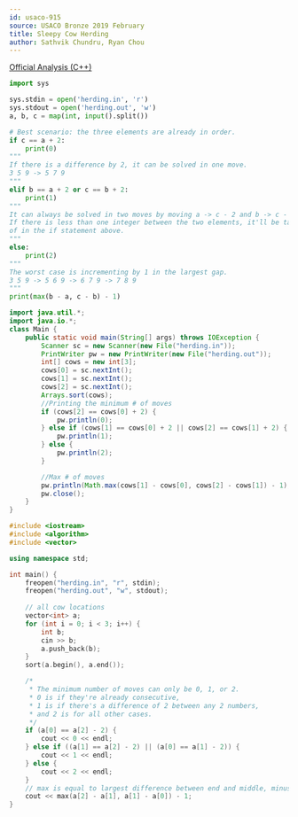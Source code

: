 ```yaml
---
id: usaco-915
source: USACO Bronze 2019 February
title: Sleepy Cow Herding
author: Sathvik Chundru, Ryan Chou
---
```


[Official Analysis (C++)](http://www.usaco.org/current/data/sol_herding_bronze_feb19.html)

<LanguageSection>
 
<PySection>

```py
import sys

sys.stdin = open('herding.in', 'r')
sys.stdout = open('herding.out', 'w')
a, b, c = map(int, input().split())

# Best scenario: the three elements are already in order.
if c == a + 2:
	print(0)
"""
If there is a difference by 2, it can be solved in one move. 
3 5 9 -> 5 7 9
"""
elif b == a + 2 or c == b + 2:
	print(1)
"""
It can always be solved in two moves by moving a -> c - 2 and b -> c - 1.
If there is less than one integer between the two elements, it'll be taken care
of in the if statement above.
"""
else:
	print(2)
"""
The worst case is incrementing by 1 in the largest gap.
3 5 9 -> 5 6 9 -> 6 7 9 -> 7 8 9
"""
print(max(b - a, c - b) - 1)
```
</PySection>
<JavaSection>

```java
import java.util.*;
import java.io.*;
class Main {
	public static void main(String[] args) throws IOException {
		Scanner sc = new Scanner(new File("herding.in"));
		PrintWriter pw = new PrintWriter(new File("herding.out"));
		int[] cows = new int[3];
		cows[0] = sc.nextInt();
		cows[1] = sc.nextInt();
		cows[2] = sc.nextInt();
		Arrays.sort(cows);
		//Printing the minimum # of moves
		if (cows[2] == cows[0] + 2) {
			pw.println(0); 
		} else if (cows[1] == cows[0] + 2 || cows[2] == cows[1] + 2) {
			pw.println(1); 
		} else {
			pw.println(2); 
		}

		//Max # of moves
		pw.println(Math.max(cows[1] - cows[0], cows[2] - cows[1]) - 1);
		pw.close();
	}
}
```

</JavaSection>
<CPPSection>
	
```cpp
#include <iostream>
#include <algorithm>
#include <vector>

using namespace std;

int main() {
	freopen("herding.in", "r", stdin);
	freopen("herding.out", "w", stdout);
	
	// all cow locations
	vector<int> a;
	for (int i = 0; i < 3; i++) {
		int b;
		cin >> b;
		a.push_back(b);
	}
	sort(a.begin(), a.end());

	/*
	 * The minimum number of moves can only be 0, 1, or 2.
	 * 0 is if they're already consecutive,
	 * 1 is if there's a difference of 2 between any 2 numbers,
	 * and 2 is for all other cases.
	 */
	if (a[0] == a[2] - 2) {
		cout << 0 << endl;
	} else if ((a[1] == a[2] - 2) || (a[0] == a[1] - 2)) {
		cout << 1 << endl;
	} else {
		cout << 2 << endl;
	}
	// max is equal to largest difference between end and middle, minus one.
	cout << max(a[2] - a[1], a[1] - a[0]) - 1;
}

```
</CPPSection>
</LanguageSection>
